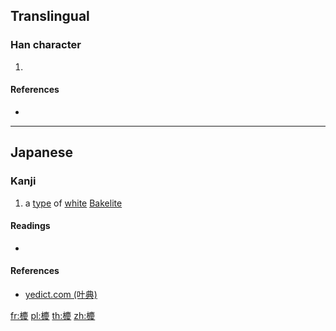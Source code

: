==Translingual==

===Han character===
{{Han char|rn=75|rad=木|as=15|sn=19|four=|canj=DIXE}}

# {{defn|Han|sort=木15}}

====References====
* {{Han ref|kx=0561.111|hdz=21315.051|uh=6AE6|ud=27366}}

----

==Japanese==

===Kanji===
{{ja-kanji|rs=木15}}

# a [[type]] of [[white]] [[Bakelite]]

====Readings====
* {{ja-readings|kun=[[ぬらで]] (nurade)}}

====References====
*[http://yedict.com/zscontent.asp?uni=6AE6 yedict.com (叶典)]

[[fr:櫦]]
[[pl:櫦]]
[[th:櫦]]
[[zh:櫦]]